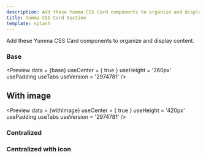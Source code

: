 ```yaml
---
description: Add these Yumma CSS Card components to organize and display content.
title: Yumma CSS Card Section
template: splash
---
```



Add these Yumma CSS Card components to organize and display content.

### Base

<Preview
  data = {base}
  useCenter = { true }
  useHeight = '260px' 
  usePadding
  useTabs
  useVersion = '2974781'
/>

## With image

<Preview
  data = {withImage}
  useCenter = { true }
  useHeight = '420px' 
  usePadding
  useTabs
  useVersion = '2974781'
/>

### Centralized

<Preview
  data = {centralized}
  useHeight = '270px' 
  usePadding
  useTabs
  useVersion = '2974781'
/>

### Centralized with icon

<Preview
  data = {centralizedWithIcon}
  useHeight = '270px' 
  usePadding
  useTabs
  useVersion = '2974781'
/>